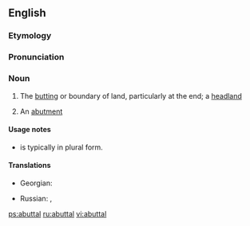==English==

===Etymology===
{{suffix|abut|al}}

===Pronunciation===
{{a|US}} {{IPA|/ə.ˈbʌt.l/}}

===Noun===
{{en-noun}}

# {{context|rare}} The [[butting]] or boundary of land, particularly at the end; a [[headland]] 
#:{{rfquotek|Spelman}}
# An [[abutment]]

====Usage notes====
* {{sense|boundary of land}} is typically in plural form.

====Translations====
{{trans-top|boundary of land}}
* Georgian: {{t-|ka|მიჯნა|tr=miǰna|sc=Geor|xs=Georgian}}
{{trans-mid}}
* Russian: {{t+|ru|межа|f|tr=mežá}}, {{t+|ru|граница|f|tr=graníca}}
{{trans-bottom}}

[[ps:abuttal]]
[[ru:abuttal]]
[[vi:abuttal]]